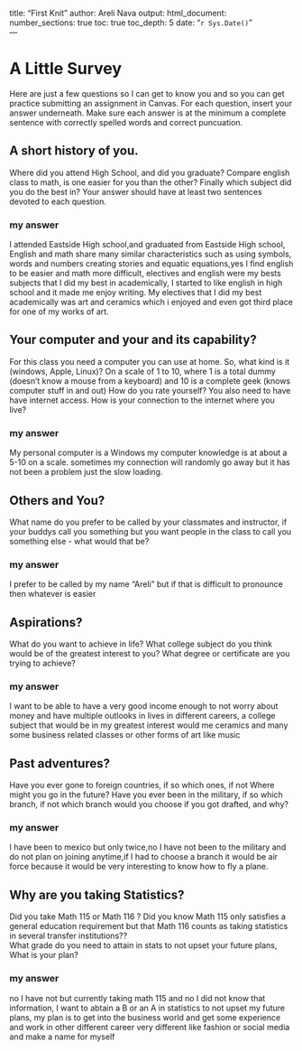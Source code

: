 
title: "First Knit"
author: Areli Nava 
output: 
  html_document:
    number_sections: true
    toc: true
    toc_depth: 5
date: "`r Sys.Date()`"   
---

# A Little Survey

Here are just a few questions so I can get to know you and so you can get practice submitting an assignment in Canvas.  For each question, insert your answer underneath. Make sure each answer is at the minimum a complete sentence with correctly spelled words and correct puncuation. 

## A short history of you.  
Where did you attend High School, and did you graduate? Compare english class to math, is one easier for you than the other? Finally which subject did you do the best in? Your answer should have at least two sentences devoted to each question.  
  
### my answer 
I attended Eastside High school,and graduated from Eastside High school, English and math share many similar characteristics such as using symbols, words and numbers creating stories and equatic equations,yes I find english to be easier and math more difficult, electives and english were my bests subjects that I did my best in academically, I started to like english in high school and it made me enjoy writing. My electives that I did my best academically was art and ceramics which i enjoyed and even got third place for one of my works of art.
  

     


## Your computer and your and its capability?  
 For this class  you need a computer you can use at home.  So, what kind is it (windows, Apple, Linux)?  On a scale of 1 to 10, where 1 is a total dummy (doesn't know a mouse from a keyboard) and 10 is a complete geek (knows computer stuff in and out) How do you rate yourself?  You also need to have have internet access. How is your connection to the internet where you live?

### my answer   
  
   My personal computer is a Windows my computer knowledge is at about a 5-10 on a scale. sometimes my connection will randomly go away but it has not been a problem just the slow loading.

## Others and You?   
What name do you prefer to be called by your classmates and instructor, if your buddys call you something but you want people in the class to call you something else - what would that be? 

### my answer     
  
   I prefer to be called by my name "Areli" but if that is difficult to pronounce then whatever is easier 
 




## Aspirations?   
What do you want to achieve in life?  What college subject do you think would be of the greatest interest to you? What degree or certificate are you trying to achieve?

### my answer     
  
   I want to be able to have a very good income enough to not worry about money and have multiple outlooks in lives in different careers, a college subject that would be in my greatest interest would me ceramics and many some business related classes or other forms of art like music
 




## Past adventures?  
Have you ever gone to foreign countries, if so which ones, if not Where might you go in the future?  Have you ever been in the military, if so which branch, if not which branch would you choose if you got drafted, and why?

### my answer     
  
   
  
I have been to mexico but only twice,no I have not been to the military and do not plan on joining anytime,if I had to choose a branch it would be air force because it would be very interesting to know how to fly a plane.



## Why are you taking Statistics?  
Did you take Math 115 or Math 116 ?  Did you know Math 115 only satisfies a general education requirement but that Math 116 counts as taking statistics in several transfer institutions??  
What grade do you need to attain in stats to not upset your future plans, What is your plan?  
 

### my answer     
  
   
 
no I have not but currently taking math 115 and no I did not know that information, I want to abtain a B or an A in statistics to  not upset my future plans, my plan is to get into the business world and get some experience and work in other different career very different like fashion or social media and make a name for myself





  




